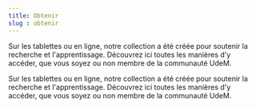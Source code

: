 ```yaml
---
title: Obtenir
slug : obtenir
---
```



<SuperHero
  title="Obtenir un document"
  imageName='obtenir'
/>

<Section>
<Typography>Sur les tablettes ou en ligne, notre collection a été créée pour soutenir la recherche et l'apprentissage. Découvrez ici toutes les manières d'y accéder, que vous soyez ou non membre de la communauté UdeM.</Typography>

Sur les tablettes ou en ligne, notre collection a été créée pour soutenir la recherche et l'apprentissage. Découvrez ici toutes les manières d'y accéder, que vous soyez ou non membre de la communauté UdeM.
  <RichList>
    <RichListItemWithLink
      title="Prêt, renouvellement, retour"
      description="Combien de livres, pour combien de temps, et avec quelle carte? Consultez nos modalités de prêt pour le savoir."
      href="/obtenir/pret-renouvellement-retour/"
    />
    <RichListItemWithLink 
      title="Demande de numérisation"
      description="Même si le livre qui vous intéresse est en format imprimé, nous pouvons en numériser gratuitement une partie pour vous. Consultez les conditions de numérisation d'article ou de chapitre de livre pour en savoir plus."
      href="/obtenir/numerisation/"
    />
    <RichListItemWithLink 
      title="Prêt entre bibliothèques"
      description="Si le document dont vous avez besoin se trouve dans les collections d'une autre bibliothèque, nous pouvons le faire venir pour vous ou en obtenir une copie numérique grâce à nos ententes de prêt en bibliothèque. Découvrez les procédures pour faire une demande de prêt entre bibliothèques."
      href="/obtenir/peb/"
    />
<RichListItemWithLink 
      title="Reproduction des thèses et mémoires"
      description="La plupart des thèses et mémoires de l'UdeM sont disponibles en ligne - mais pour les documents déposés avant 2008, vous pourriez avoir à faire une demande de reproduction. Voyez les conditions et frais du service de reproduction de thèse et mémoire."
      href="/obtenir/reproduction-theses-memoires/"
    />
    <RichListItemWithLink 
      title="Frais et avis de retard"
      description="Les bibliothèques envoient des avis lorsque vous devez rendre un document emprunté, et des frais s'appliquent lorsque les dates de retour ne sont pas respectées. Consultez la procédure d'avis et les frais de retard pour en savoir plus."
      href="/obtenir/frais-avis/"
    />
  </RichList>
  </Section>

